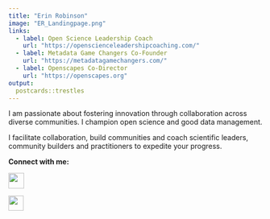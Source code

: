 ```yaml
---
title: "Erin Robinson"
image: "ER_Landingpage.png"
links:
  - label: Open Science Leadership Coach
    url: "https://openscienceleadershipcoaching.com/"
  - label: Metadata Game Changers Co-Founder
    url: "https://metadatagamechangers.com/"
  - label: Openscapes Co-Director
    url: "https://openscapes.org"
output:
  postcards::trestles
---
```


I am passionate about fostering innovation through collaboration across diverse communities. I champion open science and good data management.

I facilitate collaboration, build communities and coach scientific leaders, community builders and practitioners to expedite your progress.

**Connect with me:**

[![](Twitter.png){width="31"}](https://twitter.com/connector_erin)

[![](LinkedIn.png){width="30"}](https://www.linkedin.com/in/erinmr/)
